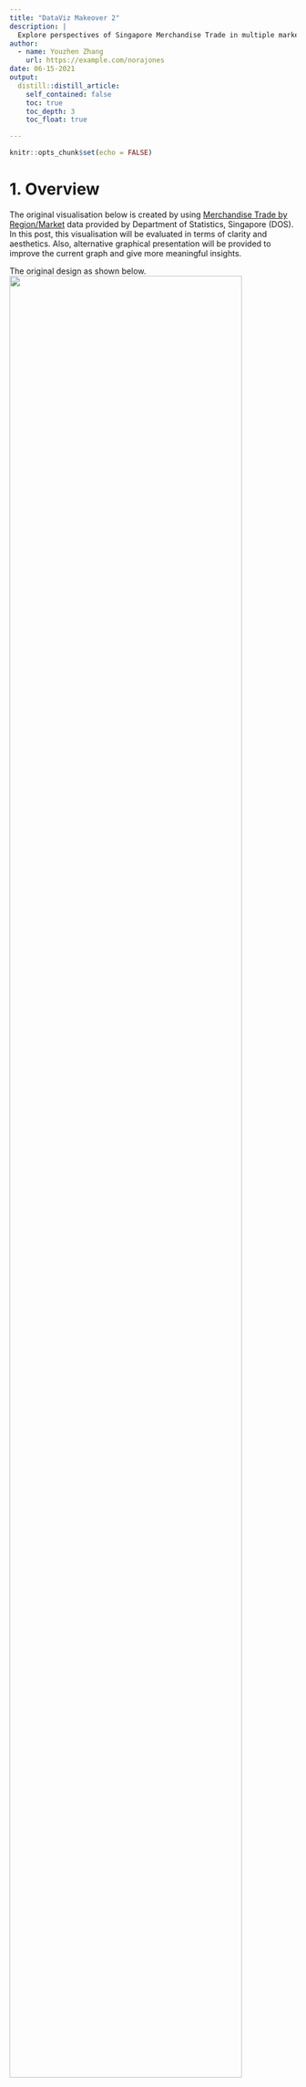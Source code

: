 ```yaml
---
title: "DataViz Makeover 2"
description: |
  Explore perspectives of Singapore Merchandise Trade in multiple markets from 2011 to 2020.
author:
  - name: Youzhen Zhang
    url: https://example.com/norajones
date: 06-15-2021
output:
  distill::distill_article:
    self_contained: false
    toc: true
    toc_depth: 3
    toc_float: true

---
```



```r
knitr::opts_chunk$set(echo = FALSE)
```

# 1. Overview

The original visualisation below is created by using [Merchandise Trade by Region/Market](https://www.singstat.gov.sg/find-data/search-by-theme/trade-and-investment/merchandise-trade/latest-data) data provided by Department of Statistics, Singapore (DOS). In this post, this visualisation will be evaluated in terms of clarity and aesthetics. Also, alternative graphical presentation will be provided to improve the current graph and give more meaningful insights.

The original design as shown below.
![](img/original_design.png){width=90%}

# 2. Critiques and Suggestions

### 2.1 Clarity
|**S/N** |          **Critiques**         |     **Comments**     |
|:--|:-----------------------------------------------|:--------------------------|
| 1  | Lack of a title to give a brief introduction for the visualisation - A proper title that describe the intend of the graph well can help users to understand the visualisation easier and better.   | Add a title that can precisely convey the visualisation. |
| 2  | The title and value for the Axis is misleading - Just use import and export as the title for Y-axis and X-axis respectively is vague, users can not easily identify whether the value of axis is the actual merchandise trade volume or the percentage of merchandise trade volume.  | Use the proper title for both Y-axis and X-axis.   |
| 3  | No indication for the Period of the merchandise trade volume - The data source contains lots of merchandise trade data from 1976 to 2021, users can not be able to identify the period for the merchandise trade shown in the visualisation if no additional information to emphasize the specific period.     | Add information to clarify the period observed in the title or in the chart.  |
| 4  | The conclusion information highlighted in the bottom of the visualisation can not be drawn from the graph above - The year 2009 and 2006 are mentioned in the conclusion, but there is no related information shown in the graph. It is difficult for users to match the year and the merchandise trade according to the visualisation.  | Clarify the period observed and make proper conclusions based on the visualisation.   |
| 5 | The merchandise trade value shown with each bubble confused users easily - As users can not understand the value that may refer to either the import trade value or export trade value unless he read the notes carefully, then he can realize the value is referring to the total merchandise trade value.  | Clarify the value source in the title or in the tooltip. |


### 2.2 Aesthetics
|**S/N** |          **Critiques**         |     **Comments**     |
|:--|:-----------------------------------------------|:--------------------------|
| 1  | Colour palette used is glaring and not meaningful as it does not enhance the conveyance of information - |Use diverging color the show the bubble. For example, use red-blue diverging color to differentiate the value of total trade. |
| 2  | Some center points of bubble are obscured by the marker - The position of the center point of each bubble represents whether the value of import exceed the value of export for each market. Users can not get this information if the center point is obscured.   | Adjust the position of the marker to avoid keep some major information out or use different color for the border of the bubble to mark whether the import value exceeds to export value.  |
| 3  | The icon for 'Top net exporter' and 'Top net importer' under the note is not necessary, it can be added into the tooltip and shown with the marker in the chart directly. | Remove the Notation for the icon 'top net importer' and 'top net exporter', add the information into the tooltip.   |
| 4  | An static chart may not be the most appropriate chart - as there are lots of variables, including lots of trade markets, 2 trade type and periods of trade, it is difficult to gauge using a static chart.  |Instead of using a static chart, An interactive chart with filters can be used. |

# 3. Proposed Design



# 4. Data Visualisation Steps

### 4.1 Data preparation

1. Remove unnecessary rows

For both Import data and Export data, delete the top five rows to let the row for 'Variables' and 'the monthly period' to be the first row, then delete the row for 'Total Merchandise Trade' and rename the data sheet 'Import' and 'Export' respectively using Excel.
![](img/delete_rows.png){width=90%}


2. Import data into Tableau 

After importing data file into Tableau, double click 'New Union' on the left side of the page,then drag import file and export file into the 'Union' Popup, click Apply and Ok.

![](img/union.png){width=60%}

3. Split column

Click the triangle sign on the left top of the 'Variables' column, then click split, the column would be split into two more columns. one is 'Variables - Split 1' and the other is 'Variables - Split 2'.

![](img/split.png){width=40%}

the columns are as shown below after splitting.

![](img/after_split.png){width=40%}


4. Change data type

Change the data type for Variables column by clicking the data type icon on the right top of this column, and select 'Geograhic Role' - 'Country/Region'.
![](img/change_type.png){width=40%}

5. Change column name

Change the name of 'Variables - Split 1' to 'Markets' by clicking the name of this column.

![](img/change_name.png){width=40%}


6. Hide columns 

Hide all the columns except the 'Markets' ,'Sheet' and the column from 'Jan 2011' to 'Dec 2020' by selecting the columns and right click, then clicking hide to hide columns.

![](img/hide.png){width=40%}


7. Create data pivot

Select columns from 'Jan 2011' to 'Dec 2020' at one time and right click, then click pivot.

![](img/pivot.png){width=40%} 

The pivot is as shown.

![](img/after_ivot.png){width=40%}


8. Change column name for pivot table

Change 'Pivot Names' and 'Pivot Values' column to 'Period' and 'Values' respectively by double click the column name.

![](img/change_pivot.png){width=40%}


9. Change data type for pivot table

Change the data type for the 'Period' column to 'date' by clicking the data type icon on th right top of the column and select 'date'.

Chang the data type for the 'Values' column to 'Numbers'  by clicking the data type icon on th right top of the column and select 'Numbers(decimal)'.

![](img/date_pivot.png){width=40%}


### 4.2 Data visualisation

**1. Visualisation for Bubble Chart**

1.1. Create Calculated Fields

Click 'Analysis' and select 'Create Calculated Field', then input 'Export' as the name of this field and input the formula in the box below. Repeat the same step to create the field called Import using 'Import' to replace 'Export' in the formula.

![](img/create-field.png){width=25%}
![](img/export-formula.png){width=50%}

1.2 Drag data into canvas

Drag [Export] and [Import] to Columns and Rows respectively. 

![](img/drag_export.png){width=40%}


1.2 Change Axis value to Percentage

Change Y-axis and X-axis to percentage by clicking Analysis and selecting Percentage of - Table.

![](img/percentage.png){width=50%}

1.3 Apply Detail 

Drag [Markets] to Detail,then the chart would show the detail for each Market.

![](img/detail.png){width=60%}

1.4 Change table calculation to percentile

Click the triangle sign of 'SUM(Import)' and 'SUM(Export)' and select 'Quick Table Calculation' and 'Percentile'. 

![](img/percentile.png){width=40%}

1.5 Change Compute Using

Click the triangle sign of 'SUM(Import)' and 'SUM(Export)' and select 'Compute Using' and 'Markets'.

![](img/compute.png){width=40%}

1.6 Apply color

Drag [Export] to color,then click color and edit color. Select 'Green-Blue Diverging' for palette and the graph will be colored automatically.

![](img/color-sum.png){width=40%}

1.6  





